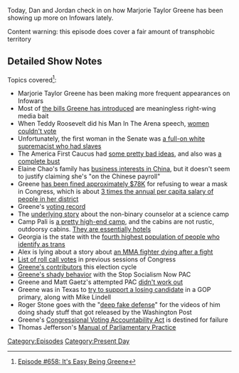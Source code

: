 {{DEFAULTSORT:
    #_EPISODE_0658:It's Pretty Easy Being Greene
}}{{Episode
    | title           = It's Pretty Easy Being Greene
    | caption         = [https://knowledgefight.libsyn.com/658-its-pretty-easy-being-greene Listen to this episode on Libsyn]
    | episodeNumber   = 658
    | length          = 01:44:34
    | airDate         = March 11, 2022
    | episodeType     = [[:Category:Present Day|Present Day]]
    | previousEpisode = [[657: Chatting With Elizabeth Williamson]]
    | nextEpisode     = [[659: July 21-23, 2003]]
}}

{{Stub}}

Today, Dan and Jordan check in on how Marjorie Taylor Greene has been showing up more on Infowars lately.

Content warning: this episode does cover a fair amount of transphobic territory

==Detailed Show Notes==

Topics covered<ref>[https://knowledgefight.com/research/2022/3/10/episode-658-its-easy-being-greene Episode #658: It's Easy Being Greene]</ref>:

*Marjorie Taylor Greene has been making more frequent appearances on Infowars
*Most of [https://www.congress.gov/member/marjorie-greene/G000596?q=%7B%22sponsorship%22%3A%22sponsored%22%7D&r=1 the bills Greene has introduced] are meaningless right-wing media bait
*When Teddy Roosevelt did his Man In The Arena speech, [https://www.archives.gov/milestone-documents/19th-amendment women couldn't vote]
*Unfortunately, the first woman in the Senate was [https://www.washingtonpost.com/history/2022/01/10/rebecca-felton-last-enslaver/ a full-on white supremacist who had slaves]
*The America First Caucus had [https://punchbowl.news/wp-content/uploads/America-First-Caucus-Policy-Platform-FINAL-2.pdf some pretty bad ideas], and also was [https://www.washingtonpost.com/politics/2021/04/16/trump-loyalists-start-america-first-caucus-promote-us-uniquely-anglo-saxon/ a complete bust]
*Elaine Chao's family has [https://www.nytimes.com/2019/06/02/us/politics/elaine-chao-china.html business interests in China], but it doesn't seem to justify claiming she's "on the Chinese payroll"
*Greene [https://www.govtrack.us/congress/members/marjorie_greene/456814 has been fined approximately $78K] for refusing to wear a mask in Congress, which is about [https://censusreporter.org/profiles/50000US1314-congressional-district-14-ga/ 3 times the annual per capita salary of people in her district]
*Greene's [https://projects.propublica.org/represent/members/G000596-marjorie-taylor-greene voting record]
*The [https://www.losangelesblade.com/2022/02/19/non-binary-camp-counselors-enrage-parents-of-los-alamitos-fifth-graders/ underlying story] about the non-binary counselor at a science camp
*Camp Pali is [https://www.paliinstitute.com/best-luxury-science-camp-in-southern-california/ a pretty high-end camp], and the cabins are not rustic, outdoorsy cabins. [https://paliadventures.com/about/accommodations/ They are essentially hotels]
*Georgia is the state with the [https://williamsinstitute.law.ucla.edu/publications/trans-adults-united-states/ fourth highest population of people who identify as trans]
*Alex is lying about a story about [https://www.arabnews.com/node/1923996/sport an MMA fighter dying after a fight]
*[https://www.congress.gov/roll-call-votes List of roll call votes] in previous sessions of Congress
*[https://www.opensecrets.org/members-of-congress/marjorie-taylor-greene/contributors?cid=N00044701&cycle=2022&recs=100&type=I Greene's contributors] this election cycle
*[https://www.propublica.org/article/marjorie-taylor-greene-appeared-in-a-super-pac-ad-asking-for-money-that-might-break-the-rules Greene's shady behavior] with the Stop Socialism Now PAC
*Greene and Matt Gaetz's attempted PAC [https://www.salon.com/2021/10/17/matt-gaetz-mtgs-pac-has-blown-through-all-of-its-money-in-last-six-months-report_partner/ didn't work out]
*Greene was in Texas to [https://www.texasmonthly.com/news-politics/marjorie-taylor-greene-houston-collins/ try to support a losing candidate] in a GOP primary, along with Mike Lindell
*Roger Stone goes with the "[https://www.washingtonpost.com/investigations/interactive/2022/roger-stone-documentary-capitol-riot-trump-election/ deep fake defense]" for the videos of him doing shady stuff that got released by the Washington Post
*Greene's [https://www.congress.gov/bill/117th-congress/house-resolution/968/text Congressional Voting Accountability Act] is destined for failure
*Thomas Jefferson's [https://www.govinfo.gov/content/pkg/HMAN-112/pdf/HMAN-112-jeffersonman.pdf Manual of Parliamentary Practice]

[[Category:Episodes]]
[[Category:Present Day]]
